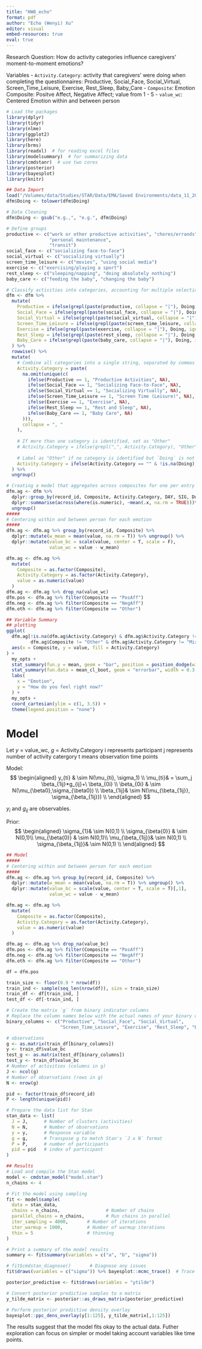 ```yaml
---
title: "HW8_echo"
format: pdf
author: "Echo (Wenyi) Xu"
editor: visual
embed-resources: true
eval: true
---
```


Research Question: How do activity categories influence caregivers' moment-to-moment emotions?

Variables - `Activity.Category`: activity that caregivers' were doing when completing the questionnaires: Productive, Social_Face, Social_Virtual, Screen_Time_Leisure, Exercise, Rest_Sleep, Baby_Care - `Composite`: Emotion Composite: Positve Affect, Negative Affect; value from 1 - 5 - `value_wc`: Centered Emotion within and between person

```r
# Load the packages
library(dplyr)
library(tidyr)
library(nlme)
library(ggplot2)
library(here)
library(brms)
library(readxl)  # for reading excel files
library(modelsummary)  # for summarizing data
library(cmdstanr)  # use two cores
library(posterior)
library(bayesplot)
library(knitr)

## Data Import
load("/Volumes/data/Studies/STAR/Data/EMA/Saved Environments/data_11_20_2024.RData") 
dfm$Doing <- tolower(dfm$Doing)
```

```r
# Data Cleaning 
dfm$Doing <- gsub("e.g.,", "e.g.", dfm$Doing)

# Define groups
productive <- c("work or other productive activities", "chores/errands", 
                "personal maintenance", 
                "transit")
social_face <- c("socializing face-to-face")
social_virtual <- c("socializing virtually")
screen_time_leisure <- c("movies", "using social media") 
exercise <- c("exercising/playing a sport")
rest_sleep <- c("sleeping/napping", "doing absolutely nothing")
baby_care <- c("feeding the baby", "changing the baby")

# Classify activities into categories, accounting for multiple selections, modified including other option, dummy coding each activity 
dfm <- dfm %>%
  mutate(
    Productive = ifelse(grepl(paste(productive, collapse = "|"), Doing, ignore.case = TRUE), 1, 0),
    Social_Face = ifelse(grepl(paste(social_face, collapse = "|"), Doing, ignore.case = TRUE), 1, 0),
    Social_Virtual = ifelse(grepl(paste(social_virtual, collapse = "|"), Doing, ignore.case = TRUE), 1, 0),
    Screen_Time_Leisure = ifelse(grepl(paste(screen_time_leisure, collapse = "|"), Doing, ignore.case = TRUE), 1, 0),
    Exercise = ifelse(grepl(paste(exercise, collapse = "|"), Doing, ignore.case = TRUE), 1, 0),
    Rest_Sleep = ifelse(grepl(paste(rest_sleep, collapse = "|"), Doing, ignore.case = TRUE), 1, 0),
    Baby_Care = ifelse(grepl(paste(baby_care, collapse = "|"), Doing, ignore.case = TRUE), 1, 0)
  ) %>%
  rowwise() %>%
  mutate(
    # Combine all categories into a single string, separated by commas
    Activity.Category = paste(
      na.omit(unique(c(
        ifelse(Productive == 1, "Productive Activities", NA),
        ifelse(Social_Face == 1, "Socializing Face-to-Face", NA),
        ifelse(Social_Virtual == 1, "Socializing Virtually", NA),
        ifelse(Screen_Time_Leisure == 1, "Screen Time (Leisure)", NA),
        ifelse(Exercise == 1, "Exercise", NA),
        ifelse(Rest_Sleep == 1, "Rest and Sleep", NA),
        ifelse(Baby_Care == 1, "Baby Care", NA)
      ))),
      collapse = ", "
    ),
    
    # If more than one category is identified, set as "Other"
    # Activity.Category = ifelse(grepl(",", Activity.Category), "Other", Activity.Category),
    
    # Label as "Other" if no category is identified but `Doing` is not NA
    Activity.Category = ifelse(Activity.Category == "" & !is.na(Doing), "Other", Activity.Category)
  ) %>%
  ungroup()

# Creating a model that aggregates across composites for one per entry 
dfm.ag <- dfm %>% 
  dplyr::group_by(record_id, Composite, Activity.Category, DAY, SIG, Duration..in.seconds.) %>% 
  dplyr::summarise(across(where(is.numeric), ~mean(.x, na.rm = TRUE)))%>%  # This is modeling each signal separately
  ungroup()
#####
# Centering within and between person for each emotion
#####
dfm.ag <- dfm.ag %>% group_by(record_id, Composite) %>% 
  dplyr::mutate(w_mean = mean(value, na.rm = T)) %>% ungroup() %>%
  dplyr::mutate(value_bc = scale(value, center = T, scale = F),
                value_wc = value - w_mean) 

dfm.ag <- dfm.ag %>%
  mutate(
    Composite = as.factor(Composite),
    Activity.Category = as.factor(Activity.Category),
    value = as.numeric(value)
  )
dfm.ag <- dfm.ag %>% drop_na(value_wc)
dfm.pos <- dfm.ag %>% filter(Composite == "PosAff")
dfm.neg <- dfm.ag %>% filter(Composite == "NegAff")
dfm.oth <- dfm.ag %>% filter(Composite == "Other")
```

```r
## Variable Summary
## plotting
ggplot(
  dfm.ag[!is.na(dfm.ag$Activity.Category) & dfm.ag$Activity.Category != "" & 
         dfm.ag$Composite != "Other" & dfm.ag$Activity.Category != "Mix",], 
  aes(x = Composite, y = value, fill = Activity.Category)
) + 
  my_opts +
  stat_summary(fun.y = mean, geom = "bar", position = position_dodge(width = 0.95), alpha = 0.7) +
  stat_summary(fun.data = mean_cl_boot, geom = "errorbar", width = 0.3, position = position_dodge(width = 0.95)) +
  labs(
    x = "Emotion", 
    y = "How do you feel right now?"
  ) +
  my_opts + 
  coord_cartesian(ylim = c(1, 3.5)) +
  theme(legend.position = "none")
```

# Model

Let $y$ = value_wc, $g$ = Activity.Category
i represents participant
j represents number of activity catergory
t means observation time points 

Model:
$$
  \begin{aligned}
    y_{ti} & \sim N(\mu_{ti}, \sigma_1) \\
    \mu_{ti}& = \sum_j \beta_{1ij}*g_{ij}+\ \beta_{0i} \\
    \beta_{0i} & \sim N(\mu_{\beta0},\sigma_{\beta0}) \\ 
    \beta_{1ij}& \sim N(\mu_{\beta_{1ij}}, \sigma_{\beta_{1ij}}) \\ 
  \end{aligned}
$$

$y_i$ and $g_{ij}$ are observables.

Prior: 
$$ 
   \begin{aligned} 
      \sigma_{1}& \sim N(0,1) \\
   \sigma_{\beta{0}} & \sim N(0,1)\\
   \mu_{\beta{0}} & \sim N(0,1)\\
   \mu_{\beta_{1ij}}& \sim N(0,1) \\
   \sigma_{\beta_{1ij}}& \sim N(0,1) \\
   \end{aligned} 
$$

```r
## Model
#####
# Centering within and between person for each emotion
#####
dfm.ag <- dfm.ag %>% group_by(record_id, Composite) %>% 
  dplyr::mutate(w_mean = mean(value, na.rm = T)) %>% ungroup() %>%
  dplyr::mutate(value_bc = scale(value, center = T, scale = T)[,1],
                value_wc = value - w_mean) 

dfm.ag <- dfm.ag %>%
  mutate(
    Composite = as.factor(Composite),
    Activity.Category = as.factor(Activity.Category),
    value = as.numeric(value)
  )

dfm.ag <- dfm.ag %>% drop_na(value_bc)
dfm.pos <- dfm.ag %>% filter(Composite == "PosAff")
dfm.neg <- dfm.ag %>% filter(Composite == "NegAff")
dfm.oth <- dfm.ag %>% filter(Composite == "Other")

df = dfm.pos

train_size <- floor(0.9 * nrow(df))
train_ind <- sample(seq_len(nrow(df)), size = train_size)
train_df <- df[train_ind, ]
test_df <- df[-train_ind, ]

# Create the matrix `g` from binary indicator columns
# Replace the column names below with the actual names of your binary columns
binary_columns <- c("Productive", "Social_Face", "Social_Virtual", 
                    "Screen_Time_Leisure", "Exercise", "Rest_Sleep", "Baby_Care")

# observations
g <- as.matrix(train_df[binary_columns])
y <- train_df$value_bc
test_g <- as.matrix(test_df[binary_columns])
test_y <- train_df$value_bc
# Number of activities (columns in g)
J <- ncol(g)
# Number of observations (rows in g)
N <- nrow(g)

pid <- factor(train_df$record_id)
P <- length(unique(pid))

# Prepare the data list for Stan
stan_data <- list(
  J = J,      # Number of clusters (activities)
  N = N,      # Number of observations
  y = y,      # Response variable
  g = g,      # Transpose g to match Stan's `J x N` format
  P = P,      # number of participants
  pid = pid   # index of participant
)
```

```r
## Results
# Load and compile the Stan model
model <- cmdstan_model("model.stan")
n_chains <- 4

# Fit the model using sampling
fit <- model$sample(
  data = stan_data,        
  chains = n_chains,                 # Number of chains
  parallel_chains = n_chains,        # Run chains in parallel
  iter_sampling = 4000,       # Number of iterations
  iter_warmup = 1000,         # Number of warmup iterations
  thin = 5                    # thinning
)

# Print a summary of the model results
summary <- fit$summary(variables = c("a", "b", "sigma"))

# fit$cmdstan_diagnose()       # Diagnose any issues
fit$draws(variables = c("sigma")) %>% bayesplot::mcmc_trace()  # Trace plot

posterior_predictive <- fit$draws(variables = "ytilde")

# Convert posterior predictive samples to a matrix
y_tilde_matrix <- posterior::as_draws_matrix(posterior_predictive)

# Perform posterior predictive density overlay
bayesplot::ppc_dens_overlay(y[1:125], y_tilde_matrix[,1:125])
```

The results suggest that the model fits okay to the actual data. Futher exploration can focus on simpler or model taking account variables like time points.  
